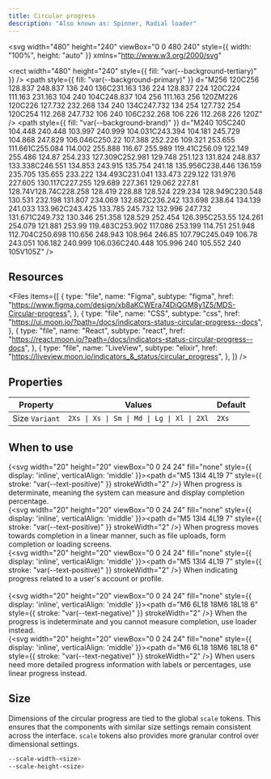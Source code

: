 ```yaml
---
title: Circular progress
description: "Also known as: Spinner, Radial loader"
---
```


<svg
  width="480"
  height="240"
  viewBox="0 0 480 240"
  style={{ width: "100%", height: "auto" }}
  xmlns="http://www.w3.org/2000/svg"
>
  <rect
    width="480"
    height="240"
    style={{ fill: "var(--background-tertiary)" }}
  />
  <path
    style={{ fill: "var(--background-primary)" }}
    d="M256 120C256 128.837 248.837 136 240 136C231.163 136 224 128.837 224 120C224 111.163 231.163 104 240 104C248.837 104 256 111.163 256 120ZM226 120C226 127.732 232.268 134 240 134C247.732 134 254 127.732 254 120C254 112.268 247.732 106 240 106C232.268 106 226 112.268 226 120Z"
  />
  <path
    style={{ fill: "var(--background-brand)" }}
    d="M240 105C240 104.448 240.448 103.997 240.999 104.031C243.394 104.181 245.729 104.868 247.829 106.046C250.22 107.388 252.226 109.321 253.655 111.661C255.084 114.002 255.888 116.67 255.989 119.41C256.09 122.149 255.486 124.87 254.233 127.309C252.981 129.748 251.123 131.824 248.837 133.338C246.551 134.853 243.915 135.754 241.18 135.956C238.446 136.159 235.705 135.655 233.222 134.493C231.041 133.473 229.122 131.976 227.605 130.117C227.255 129.689 227.361 129.062 227.81 128.74V128.74C228.258 128.419 228.88 128.524 229.234 128.949C230.548 130.531 232.198 131.807 234.069 132.682C236.242 133.698 238.64 134.139 241.033 133.962C243.425 133.785 245.732 132.996 247.732 131.671C249.732 130.346 251.358 128.529 252.454 126.395C253.55 124.261 254.079 121.881 253.99 119.483C253.902 117.086 253.199 114.751 251.948 112.704C250.698 110.656 248.943 108.964 246.85 107.79C245.049 106.78 243.051 106.182 240.999 106.036C240.448 105.996 240 105.552 240 105V105Z"
  />
</svg>

## Resources

<Files
  items={[
    {
      type: "file",
      name: "Figma",
      subtype: "figma",
      href: "https://www.figma.com/design/xb8aKCWEra74DiQGM8y1Z5/MDS-Circular-progress",
    },
    {
      type: "file",
      name: "CSS",
      subtype: "css",
      href: "https://ui.moon.io/?path=/docs/indicators-status-circular-progress--docs",
    },
    {
      type: "file",
      name: "React",
      subtype: "react",
      href: "https://react.moon.io/?path=/docs/indicators-status-circular-progress--docs",
    },
    {
      type: "file",
      name: "LiveView",
      subtype: "elixir",
      href: "https://liveview.moon.io/indicators_&_status/circular_progress",
    },
  ]}
/>

## Properties

| **Property**   | **Values**                                 | **Default** |
| -------------- | ------------------------------------------ | ----------- |
| Size `Variant` | `2Xs \| Xs \| Sm \| Md \| Lg \| Xl \| 2Xl` | `2Xs`       |

## When to use

{<svg width="20" height="20" viewBox="0 0 24 24" fill="none" style={{ display: 'inline', verticalAlign: 'middle' }}><path d="M5 13l4 4L19 7" style={{ stroke: "var(--text-positive)" }} strokeWidth="2" /></svg>} When progress is determinate, meaning the system can measure and display completion percentage. <br/>
{<svg width="20" height="20" viewBox="0 0 24 24" fill="none" style={{ display: 'inline', verticalAlign: 'middle' }}><path d="M5 13l4 4L19 7" style={{ stroke: "var(--text-positive)" }} strokeWidth="2" /></svg>} When progress moves towards completion in a linear manner, such as file uploads, form completion or loading screens. <br/>
{<svg width="20" height="20" viewBox="0 0 24 24" fill="none" style={{ display: 'inline', verticalAlign: 'middle' }}><path d="M5 13l4 4L19 7" style={{ stroke: "var(--text-positive)" }} strokeWidth="2" /></svg>} When indicating progress related to a user's account or profile. <br/><br/>
{<svg width="20" height="20" viewBox="0 0 24 24" fill="none" style={{ display: 'inline', verticalAlign: 'middle' }}><path d="M6 6L18 18M6 18L18 6" style={{ stroke: "var(--text-negative)" }} strokeWidth="2" /></svg>} When the progress is indeterminate and you cannot measure completion, use loader instead. <br/>
{<svg width="20" height="20" viewBox="0 0 24 24" fill="none" style={{ display: 'inline', verticalAlign: 'middle' }}><path d="M6 6L18 18M6 18L18 6" style={{ stroke: "var(--text-negative)" }} strokeWidth="2" /></svg>} When users need more detailed progress information with labels or percentages, use linear progress instead. <br/>

## Size

Dimensions of the circular progress are tied to the global `scale` tokens. This ensures that the components with similar size settings remain consistent across the interface. `scale` tokens also provides more granular control over dimensional settings.

```css:scale.css showLineNumbers
--scale-width-<size>
--scale-height-<size>
```
